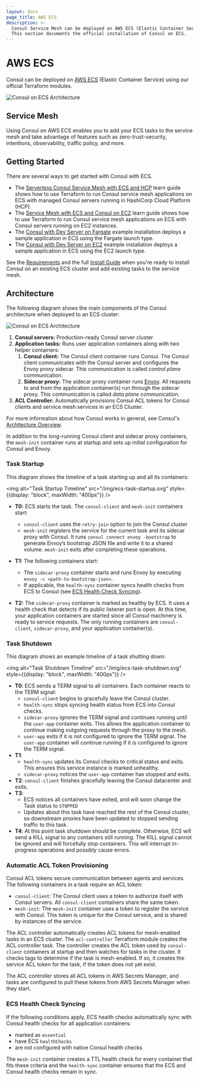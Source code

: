 ```yaml
---
layout: docs
page_title: AWS ECS
description: >-
  Consul Service Mesh can be deployed on AWS ECS (Elastic Container Service).
  This section documents the official installation of Consul on ECS.
---
```


# AWS ECS

Consul can be deployed on [AWS ECS](https://aws.amazon.com/ecs/) (Elastic Container Service) using our official Terraform modules.

![Consul on ECS Architecture](/img/consul-ecs-arch.png)

## Service Mesh

Using Consul on AWS ECS enables you to add your ECS tasks to the service mesh and
take advantage of features such as zero-trust-security, intentions, observability,
traffic policy, and more.

## Getting Started

There are several ways to get started with Consul with ECS.

* The [Serverless Consul Service Mesh with ECS and HCP](https://learn.hashicorp.com/tutorials/cloud/consul-ecs-hcp?in=consul/cloud-integrations) learn guide shows how to use Terraform to run Consul service mesh applications on ECS with managed Consul servers running in HashiCorp Cloud Platform (HCP).
* The [Service Mesh with ECS and Consul on EC2](https://learn.hashicorp.com/tutorials/consul/consul-ecs-ec2?in=consul/cloud-integrations) learn guide shows how to use Terraform to run Consul service mesh applications on ECS with Consul servers running on EC2 instances.
* The [Consul with Dev Server on Fargate](https://registry.terraform.io/modules/hashicorp/consul-ecs/aws/latest/examples/dev-server-fargate) example installation deploys a sample application in ECS using the Fargate launch type.
* The [Consul with Dev Server on EC2](https://registry.terraform.io/modules/hashicorp/consul-ecs/aws/latest/examples/dev-server-ec2) example installation deploys a sample application in ECS using the EC2 launch type.

See the [Requirements](/docs/ecs/requirements) and the full [Install Guide](/docs/ecs/install) when you're ready to install Consul on an existing ECS cluster and add existing tasks to the service mesh.


## Architecture

The following diagram shows the main components of the Consul architecture when deployed to an ECS cluster:

![Consul on ECS Architecture](/img/consul-ecs-arch.png)

1. **Consul servers:** Production-ready Consul server cluster
1. **Application tasks:** Runs user application containers along with two helper containers:
   1. **Consul client:** The Consul client container runs Consul. The Consul client communicates
      with the Consul server and configures the Envoy proxy sidecar. This communication
      is called _control plane_ communication.
   1. **Sidecar proxy:** The sidecar proxy container runs [Envoy](https://envoyproxy.io/). All requests
      to and from the application container(s) run through the sidecar proxy. This communication
      is called _data plane_ communication.
1. **ACL Controller:** Automatically provisions Consul ACL tokens for Consul clients and service mesh services
   in an ECS Cluster.

For more information about how Consul works in general, see Consul's [Architecture Overview](/docs/architecture).

In addition to the long-running Consul client and sidecar proxy containers, the `mesh-init` container runs
at startup and sets up initial configuration for Consul and Envoy.

### Task Startup

This diagram shows the timeline of a task starting up and all its containers:

<img alt="Task Startup Timeline" src="/img/ecs-task-startup.svg" style={{display: "block", maxWidth: "400px"}} />

- **T0:** ECS starts the task. The `consul-client` and `mesh-init` containers start:
  - `consul-client` uses the `retry-join` option to join the Consul cluster
  - `mesh-init` registers the service for the current task and its sidecar proxy with
    Consul. It runs `consul connect envoy -bootstrap` to generate Envoy’s
    bootstrap JSON file and write it to a shared volume. `mesh-init` exits after completing these operations.

- **T1:** The following containers start:
  - The `sidecar-proxy` container starts and runs Envoy by executing `envoy -c <path-to-bootstrap-json>`.
  - If applicable, the `health-sync` container syncs health checks from ECS to Consul (see [ECS Health Check Syncing](#ecs-health-check-syncing)).
- **T2:** The `sidecar-proxy` container is marked as healthy by ECS. It uses a health check that detects if its public listener port is open. At this time, your application containers are started since all Consul machinery is ready to service requests. The only running containers are `consul-client`, `sidecar-proxy`, and your application container(s).

### Task Shutdown

This diagram shows an example timeline of a task shutting down:

<img alt="Task Shutdown Timeline" src="/img/ecs-task-shutdown.svg" style={{display: "block", maxWidth: "400px"}} />

- **T0**: ECS sends a TERM signal to all containers. Each container reacts to the TERM signal:
  - `consul-client` begins to gracefully leave the Consul cluster.
  - `health-sync` stops syncing health status from ECS into Consul checks.
  - `sidecar-proxy` ignores the TERM signal and continues running until the `user-app` container exits. This allows the application container to continue making outgoing requests through the proxy to the mesh.
  - `user-app` exits if it is not configured to ignore the TERM signal. The `user-app` container will continue running if it is configured to ignore the TERM signal.
- **T1**:
  - `health-sync` updates its Consul checks to critical status and exits. This ensures this service instance is marked unhealthy.
  - `sidecar-proxy` notices the `user-app` container has stopped and exits.
- **T2**: `consul-client` finishes gracefully leaving the Consul datacenter and exits.
- **T3**:
  - ECS notices all containers have exited, and will soon change the Task status to `STOPPED`
  - Updates about this task have reached the rest of the Consul cluster, so downstream proxies have been updated to stopped sending traffic to this task.
- **T4**: At this point task shutdown should be complete. Otherwise, ECS will send a KILL signal to any containers still running. The KILL signal cannot be ignored and will forcefully stop containers. This will interrupt in-progress operations and possibly cause errors.

### Automatic ACL Token Provisioning

Consul ACL tokens secure communication between agents and services.
The following containers in a task require an ACL token:

- `consul-client`: The Consul client uses a token to authorize itself with Consul servers.
  All `consul-client` containers share the same token.
- `mesh-init`: The `mesh-init` container uses a token to register the service with Consul.
  This token is unique for the Consul service, and is shared by instances of the service.

The ACL controller automatically creates ACL tokens for mesh-enabled tasks in an ECS cluster.
The `acl-controller` Terraform module creates the ACL controller task. The controller creates the
ACL token used by `consul-client` containers at startup and then watches for tasks in the cluster. It checks tags
to determine if the task is mesh-enabled. If so, it creates the service ACL token for the task, if the
token does not yet exist.

The ACL controller stores all ACL tokens in AWS Secrets Manager, and tasks are configured to pull these
tokens from AWS Secrets Manager when they start.

### ECS Health Check Syncing

If the following conditions apply, ECS health checks automatically sync with Consul health checks for all application containers:

* marked as `essential`
* have ECS `healthChecks`
* are not configured with native Consul health checks

The `mesh-init` container creates a TTL health check for
every container that fits these criteria and the `health-sync` container ensures
that the ECS and Consul health checks remain in sync.
